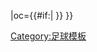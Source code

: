 {{fb team |t=-{zh-hans:斯坎索普;zh-hk:斯肯索普}- |tan=斯坎索普联足球俱乐部 |tc=ENG |abb={{#if:{{{abb|}}}|SCU{{0}}}} |oc={{#if:{{{oc|}}}|{{{oc}}} }} }}<!--
--><noinclude>[[Category:足球模板]]</noinclude>